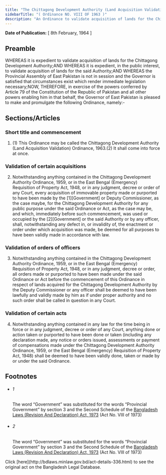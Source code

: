 ```yaml
---
title: "The Chittagong Development Authority (Land Acquisition Validation) Ordinance, 1963 (East Pakistan Ordinance)"
sidebarTitle: "( Ordinance NO. VIII OF 1963 )"
description: "An Ordinance to validate acquisition of lands for the Chittagong Development Authority."
---
```


**Date of Publication:** [ 8th February, 1964 ]

## Preamble

WHEREAS it is expedient to validate acquisition of lands for the Chittagong Development Authority;AND WHEREAS it is expedient, in the public interest, to validate acquisition of lands for the said Authority;AND WHEREAS the Provincial Assembly of East Pakistan is not in session and the Governor is satisfied that circumstances exist which render immediate legislation necessary;NOW, THEREFORE, in exercise of the powers conferred by Article 79 of the Constitution of the Republic of Pakistan and all other powers enabling him in that behalf, the Governor of East Pakistan is pleased to make and promulgate the following Ordinance, namely:-

## Sections/Articles

### Short title and commencement

1. (1) This Ordinance may be called the Chittagong Development Authority (Land Acquisition Validation) Ordinance, 1963.(2) It shall come into force at once.

### Validation of certain acquisitions

2. Notwithstanding anything contained in the Chittagong Development Authority Ordinance, 1959, or in the East Bengal (Emergency) Requisition of Property Act, 1948, or in any judgment, decree or order of any Court, every acquisition of immovable property made or purported to have been made by the [1][Government] or Deputy Commissioner, as the case maybe, for the Chittagong Development Authority for any public purpose under the said Ordinance or Act, as the case may be, and which, immediately before such commencement, was used or occupied by the [2][Government] or the said Authority or by any officer, shall, notwithstanding any defect in, or invalidity of, the enactment or order under which acquisition was made, be deemed for all purposes to have been validly made in accordance with law.

### Validation of orders of officers

3. Notwithstanding anything contained in the Chittagong Development Authority Ordinance, 1959, or in the East Bengal (Emergency) Requisition of Property Act, 1948, or in any judgment, decree or order, all orders made or purported to have been made under the said Ordinance or Act before the commencement of this Ordinance in respect of lands acquired for the Chittagong Development Authority by the Deputy Commissioner or any officer shall be deemed to have been lawfully and validly made by him as if under proper authority and no such order shall be called in question in any Court.

### Validation of certain acts

4. Notwithstanding anything contained in any law for the time being in force or in any judgment, decree or order of any Court, anything done or action taken or purported to have been done or taken (including any declaration made, any notice or orders issued, assessments or payment of compensations made under the Chittagong Development Authority Ordinance, 1959, or the East Bengal (Emergency) Requisition of Property Act, 1948) shall be deemed to have been validly done, taken or made by or under the said Ordinance.

## Footnotes

- ###### 1

  The word “Government” was substituted for the words “Provincial Government” by section 3 and the Second Schedule of the [Bangladesh Laws (Revision And Declaration) Act, 1973](/laws/volume-17/act-430 "Bangladesh Laws (Revision And Declaration) Act, 1973") (Act No. VIII of 1973)

- ###### 2

  The word “Government” was substituted for the words “Provincial Government” by section 3 and the Second Schedule of the [Bangladesh Laws (Revision And Declaration) Act, 1973](/laws/volume-17/act-430 "Bangladesh Laws (Revision And Declaration) Act, 1973") (Act No. VIII of 1973)

<Note>
  Click [here](http://bdlaws.minlaw.gov.bd/act-details-336.html) to see the original act on the Bangladesh Legal Database.
</Note>
